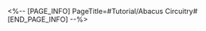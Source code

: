 <%-- [PAGE_INFO]
PageTitle=#Tutorial/Abacus Circuitry#
[END_PAGE_INFO] --%>
{{Tutorial
|sort      = 602301
|title     = Abacus Circuitry
|subtitle  = 
|type      = Adventure
|about     = 
|image1    = Tutorial Abacus Circuitry 1.png{{subst:void|<!--$UPLOAD:<<SpriteOutput/TutorialPic/TutorialPage_602301.png>-<Tutorial Abacus Circuitry 1.png>-<Tutorial Files>>-->}}
|text1     = The jade abacus substrate system developed by the Artisanship Commission. Move the {{Color|h|nobold=1|computing modules}} with subroutines stored in them to bases with corresponding patterns, so that the substrate can function normally.
}}